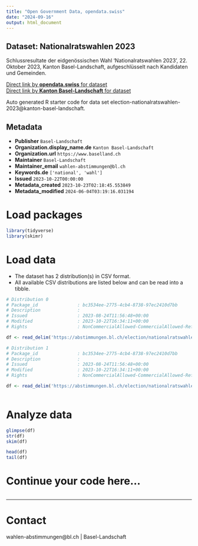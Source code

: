 ```yaml
---
title: "Open Government Data, opendata.swiss"
date: "2024-09-16"
output: html_document
---
```


## Dataset: Nationalratswahlen 2023

Schlussresultate der eidgenössischen Wahl 'Nationalratswahlen 2023', 22. Oktober 2023, Kanton Basel-Landschaft, aufgeschlüsselt nach Kandidaten und Gemeinden.

[Direct link by **opendata.swiss** for dataset](https://opendata.swiss/de/dataset/nationalratswahlen-2023)<br>
[Direct link by **Kanton Basel-Landschaft** for dataset](https://abstimmungen.bl.ch/election/nationalratswahlen-2023/data)

Auto generated R starter code for data set election-nationalratswahlen-2023@kanton-basel-landschaft.

## Metadata

- **Publisher** `Basel-Landschaft`
- **Organization.display_name.de** `Kanton Basel-Landschaft`
- **Organization.url** `https://www.baselland.ch`
- **Maintainer** `Basel-Landschaft`
- **Maintainer_email** `wahlen-abstimmungen@bl.ch`
- **Keywords.de** `['national', 'wahl']`
- **Issued** `2023-10-22T00:00:00`
- **Metadata_created** `2023-10-23T02:18:45.553849`
- **Metadata_modified** `2024-06-04T03:19:16.031194`


# Load packages

```r

library(tidyverse)
library(skimr)

```

# Load data

-   The dataset has 2 distribution(s) in CSV format.
-   All available CSV distributions are listed below and can be read into a tibble.

```r

# Distribution 0
# Package_id               : bc3534ee-2775-4cb4-8738-97ec2410d7bb
# Description              : 
# Issued                   : 2023-08-24T11:56:48+00:00
# Modified                 : 2023-10-22T16:34:11+00:00
# Rights                   : NonCommercialAllowed-CommercialAllowed-ReferenceRequired

df <- read_delim('https://abstimmungen.bl.ch/election/nationalratswahlen-2023/data-parties-csv')

# Distribution 1
# Package_id               : bc3534ee-2775-4cb4-8738-97ec2410d7bb
# Description              : 
# Issued                   : 2023-08-24T11:56:48+00:00
# Modified                 : 2023-10-22T16:34:11+00:00
# Rights                   : NonCommercialAllowed-CommercialAllowed-ReferenceRequired

df <- read_delim('https://abstimmungen.bl.ch/election/nationalratswahlen-2023/data-csv')



```

# Analyze data

```r

glimpse(df)
str(df)
skim(df)

head(df)
tail(df)

```

# Continue your code here...

```r

```

------------------------------------------------------------------------

# Contact

wahlen-abstimmungen@bl.ch | Basel-Landschaft
